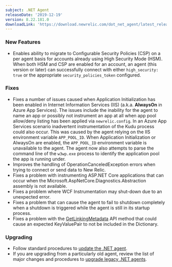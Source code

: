 ```yaml
---
subject: .NET Agent
releaseDate: '2019-12-19'
version: 8.22.181.0
downloadLink: 'https://download.newrelic.com/dot_net_agent/latest_release'
---
```


### New Features

* Enables ability to migrate to Configurable Security Policies (CSP) on a per agent basis for accounts already using High Security Mode (HSM). When both HSM and CSP are enabled for an account, an agent (this version or later) can successfully connect with either `high_security: true` or the appropriate `security_policies_token` configured.

### Fixes

* Fixes a number of issues caused when Application Initialization has been enabled in Internet Information Services (IIS) (a.k.a. **AlwaysOn** in Azure App Services). The issues include the inability for the agent to name an app or possibly not instrument an app at all when app pool allow/deny listing has been applied via `newrelic.config`. In an Azure App Services scenario inadvertent instrumentation of the Kudu process could also occur. This was caused by the agent relying on the IIS environment variable `APP_POOL_ID`. When Application Initialization or AlwaysOn are enabled, the `APP_POOL_ID` environment variable is unavailable to the agent. The agent now also attempts to parse the command line of the `w3wp.exe` process to identify the application pool the app is running under.
* Improves the handling of OperationCanceledException errors when trying to connect or send data to New Relic.
* Fixes a problem with instrumenting ASP.NET Core applications that can occur when the Microsoft.AspNetCore.Diagnostics.Abstraction assembly is not available.
* Fixes a problem where WCF Instrumentation may shut-down due to an unexpected error.
* Fixes a problem that can cause the agent to fail to shutdown completely when a shutdown is triggered while the agent is still in its startup process.
* Fixes a problem with the [GetLinkingMetadata](https://docs.newrelic.com/docs/agents/net-agent/net-agent-api/getlinkingmetadata-net-agent-api) API method that could cause an expected KeyValuePair to not be included in the Dictionary.

### Upgrading

* Follow standard procedures to [update the .NET agent](/docs/agents/net-agent/installation-configuration/update-net-agent).
* If you are upgrading from a particularly old agent, review the list of major changes and procedures to [upgrade legacy .NET agents](/docs/agents/net-agent/troubleshooting/upgrade-legacy-net-agents).
